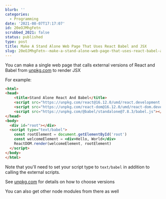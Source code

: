 ```yaml
---
blurb: ''
categories:
  - Programming
date: '2021-08-07T17:17:07'
id: 20eOJMhgFetn
scrubbed_2021: false
status: published
type: post
title: Make A Stand Alone Web Page That Uses React Babel and JSX
slug: 20eOJMhgFetn--make-a-stand-alone-web-page-that-uses-react-babel-and-jsx
---
```


You can make a single web page that calls external versions of React and Babel from [unpkg.com](unpkg.com) to render JSX


For example:

```html
<html>
<head>
    <title>Stand Alone React And Babel</title>  
    <script src="https://unpkg.com/react@16.12.0/umd/react.development.js"></script>
    <script src="https://unpkg.com/react-dom@16.12.0/umd/react-dom.development.js"></script>
    <script src="https://unpkg.com/@babel/standalone@7.8.3/babel.js"></script>
</head>
<body>
  <div id="root"></div>
  <script type="text/babel">
    const rootElement = document.getElementById('root')
    const welcomeElement = <div>Hello, World</div>
    ReactDOM.render(welcomeElement, rootElement)
  </script>
</body>
</html>
```

Note that you'll need to set your script type to `text/babel` in addition to calling the external scripts. 

See [unpkg.com](unpkg.com) for details on how to choose versions

You can also get other node modules from there as well
